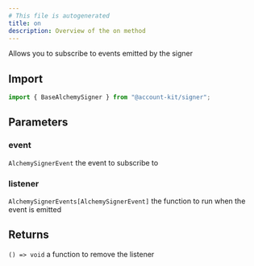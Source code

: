 ```yaml
---
# This file is autogenerated
title: on
description: Overview of the on method
---
```


Allows you to subscribe to events emitted by the signer

## Import

```ts
import { BaseAlchemySigner } from "@account-kit/signer";
```

## Parameters

### event

`AlchemySignerEvent`
the event to subscribe to

### listener

`AlchemySignerEvents[AlchemySignerEvent]`
the function to run when the event is emitted

## Returns

`() => void`
a function to remove the listener
